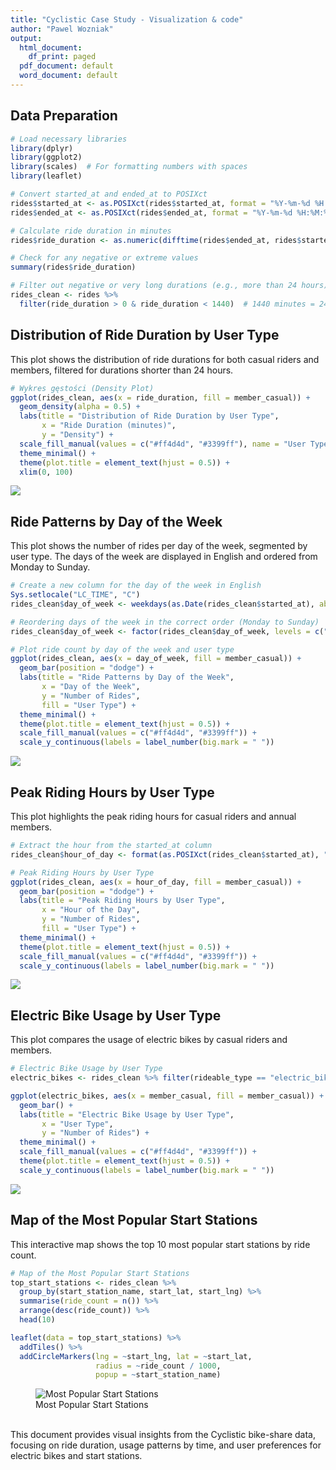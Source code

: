 ```yaml
---
title: "Cyclistic Case Study - Visualization & code"
author: "Pawel Wozniak"
output:
  html_document:
    df_print: paged
  pdf_document: default
  word_document: default
---
```


## Data Preparation

```r
# Load necessary libraries
library(dplyr)
library(ggplot2)
library(scales)  # For formatting numbers with spaces
library(leaflet)

# Convert started_at and ended_at to POSIXct
rides$started_at <- as.POSIXct(rides$started_at, format = "%Y-%m-%d %H:%M:%S")
rides$ended_at <- as.POSIXct(rides$ended_at, format = "%Y-%m-%d %H:%M:%S")

# Calculate ride duration in minutes
rides$ride_duration <- as.numeric(difftime(rides$ended_at, rides$started_at, units = "mins"))

# Check for any negative or extreme values
summary(rides$ride_duration)

# Filter out negative or very long durations (e.g., more than 24 hours)
rides_clean <- rides %>%
  filter(ride_duration > 0 & ride_duration < 1440)  # 1440 minutes = 24 hours
```

## Distribution of Ride Duration by User Type
This plot shows the distribution of ride durations for both casual riders and members, filtered for durations shorter than 24 hours.

```r
# Wykres gęstości (Density Plot)
ggplot(rides_clean, aes(x = ride_duration, fill = member_casual)) +
  geom_density(alpha = 0.5) +
  labs(title = "Distribution of Ride Duration by User Type",
       x = "Ride Duration (minutes)",
       y = "Density") +
  scale_fill_manual(values = c("#ff4d4d", "#3399ff"), name = "User Type") +
  theme_minimal() +
  theme(plot.title = element_text(hjust = 0.5)) +
  xlim(0, 100)
```
![](image/Ride Duration Distribution.png)

## Ride Patterns by Day of the Week
This plot shows the number of rides per day of the week, segmented by user type. The days of the week are displayed in English and ordered from Monday to Sunday.

```r
# Create a new column for the day of the week in English
Sys.setlocale("LC_TIME", "C")
rides_clean$day_of_week <- weekdays(as.Date(rides_clean$started_at), abbreviate = TRUE)

# Reordering days of the week in the correct order (Monday to Sunday)
rides_clean$day_of_week <- factor(rides_clean$day_of_week, levels = c("Mon", "Tue", "Wed", "Thu", "Fri", "Sat", "Sun"))

# Plot ride count by day of the week and user type
ggplot(rides_clean, aes(x = day_of_week, fill = member_casual)) +
  geom_bar(position = "dodge") +
  labs(title = "Ride Patterns by Day of the Week",
       x = "Day of the Week",
       y = "Number of Rides",
       fill = "User Type") +
  theme_minimal() +
  theme(plot.title = element_text(hjust = 0.5)) +
  scale_fill_manual(values = c("#ff4d4d", "#3399ff")) +
  scale_y_continuous(labels = label_number(big.mark = " "))
```

![](image/Ride Patterns by Day of the Week.png)

## Peak Riding Hours by User Type
This plot highlights the peak riding hours for casual riders and annual members.

```r
# Extract the hour from the started_at column
rides_clean$hour_of_day <- format(as.POSIXct(rides_clean$started_at), "%H")

# Peak Riding Hours by User Type
ggplot(rides_clean, aes(x = hour_of_day, fill = member_casual)) +
  geom_bar(position = "dodge") +
  labs(title = "Peak Riding Hours by User Type",
       x = "Hour of the Day",
       y = "Number of Rides",
       fill = "User Type") +
  theme_minimal() +
  theme(plot.title = element_text(hjust = 0.5)) +
  scale_fill_manual(values = c("#ff4d4d", "#3399ff")) +
  scale_y_continuous(labels = label_number(big.mark = " "))
```

![](image/Peak Riding Hours by User Type.png)

## Electric Bike Usage by User Type
This plot compares the usage of electric bikes by casual riders and members.

```r
# Electric Bike Usage by User Type
electric_bikes <- rides_clean %>% filter(rideable_type == "electric_bike")

ggplot(electric_bikes, aes(x = member_casual, fill = member_casual)) +
  geom_bar() +
  labs(title = "Electric Bike Usage by User Type",
       x = "User Type",
       y = "Number of Rides") +
  theme_minimal() +
  scale_fill_manual(values = c("#ff4d4d", "#3399ff")) +
  theme(plot.title = element_text(hjust = 0.5)) +
  scale_y_continuous(labels = label_number(big.mark = " "))
```

![](image/Electric Bike Usage by User Type.png)

## Map of the Most Popular Start Stations
This interactive map shows the top 10 most popular start stations by ride count.

```r
# Map of the Most Popular Start Stations
top_start_stations <- rides_clean %>%
  group_by(start_station_name, start_lat, start_lng) %>%
  summarise(ride_count = n()) %>%
  arrange(desc(ride_count)) %>%
  head(10)

leaflet(data = top_start_stations) %>%
  addTiles() %>%
  addCircleMarkers(lng = ~start_lng, lat = ~start_lat,
                   radius = ~ride_count / 1000,
                   popup = ~start_station_name)
```

![Most Popular Start Stations](image/Map.png)

<br>
This document provides visual insights from the Cyclistic bike-share data, focusing on ride duration, usage patterns by time, and user preferences for electric bikes and start stations.

